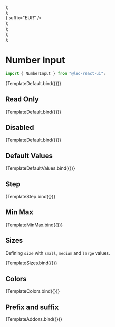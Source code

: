 
<Meta title="Basic Inputs/Number Input" component={NumberInput} />


  <div style={{ display: "flex", flexDirection: "column", gap: "12px" }}>
    <NumberInput {...args} size="small" />
    <NumberInput {...args} size="medium" />
    <NumberInput {...args} size="large" />
  </div>
);

  <div style={{ display: "flex", flexDirection: "column", gap: "12px" }}>
    <NumberInput {...args} color="primary" />
    <NumberInput {...args} color="secondary" />
    <NumberInput {...args} color="success" />
    <NumberInput {...args} color="warning" />
    <NumberInput {...args} color="danger" />
    <NumberInput {...args} color="information" />
  </div>
);

  <div style={{ display: "flex", flexDirection: "column", gap: "12px" }}>
    <NumberInput {...args} prefix={<Icon icon="coins" />} suffix="EUR" />
  </div>
);

  <div style={{ display: "flex", flexDirection: "column", gap: "12px" }}>
    <NumberInput {...args} value={1} />
    <NumberInput {...args} defaultValue={2} />
    <NumberInput {...args} />
  </div>
);

  <div style={{ display: "flex", flexDirection: "column", gap: "12px" }}>
    <NumberInput {...args} value={10} step={5} />
  </div>
);

  <div style={{ display: "flex", flexDirection: "column", gap: "12px" }}>
    <NumberInput {...args} value={10} min={1} max={20} step={1} />
  </div>
);

# Number Input

```jsx
import { NumberInput } from "@lnc-react-ui";
```

<Canvas>
  <Story name="Default" args={{}}>
    {TemplateDefault.bind({})}
  </Story>
</Canvas>

<ArgsTable story="Default" />

## Read Only

<Canvas>
  <Story
    name="Read Only"
    args={{
      readOnly: true,
      value: 123,
    }}
  >
    {TemplateDefault.bind({})}
  </Story>
</Canvas>

## Disabled

<Canvas>
  <Story
    name="Disabled"
    args={{
      disabled: true,
      value: 123,
    }}
  >
    {TemplateDefault.bind({})}
  </Story>
</Canvas>

## Default Values

<Canvas withSource="open">
  <Story name="Default Values" args={{}}>
    {TemplateDefaultValues.bind({})}
  </Story>
</Canvas>

## Step

<Canvas withSource="open">
  <Story name="Step" args={{}}>
    {TemplateStep.bind({})}
  </Story>
</Canvas>

## Min Max

<Canvas withSource="open">
  <Story name="Min Max" args={{}}>
    {TemplateMinMax.bind({})}
  </Story>
</Canvas>

## Sizes

Defining `size` with `small`, `medium` and `large` values.

<Canvas>
  <Story
    name="Sizes"
    args={{
      value: 333,
    }}
  >
    {TemplateSizes.bind({})}
  </Story>
</Canvas>

## Colors

<Canvas>
  <Story name="Colors" args={{ value: 555 }}>
    {TemplateColors.bind({})}
  </Story>
</Canvas>

## Prefix and suffix

<Canvas>
  <Story name="Prefix and suffix" args={{ value: 789 }}>
    {TemplateAddons.bind({})}
  </Story>
</Canvas>
